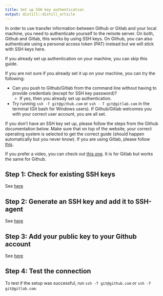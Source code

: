 ```yaml
---
title: Set up SSH key authentication
output: distill::distill_article
---
```


In order to use transfer information between Github or Gitlab and your local machine, you need to authenticate yourself to the remote server.
On both, Github and Gitlab, this works by using SSH keys. On Github, you can also 
authenticate using a personal access token (PAT) instead but we will stick with SSH keys here.

If you already set up authentication on your machine, you can skip this guide.

If you are not sure if you already set it up on your machine, you can try the following:

- Can you push to Github/Gitlab from the command line without having to provide credentials (except for SSH key password)? 
  - If yes, then you already set up authentication.
- Try running `ssh -T git@github.com` or `ssh - T git@gitlab.com` in the terminal (Git bash for Windows users). If Github/Gitlab welcomes you with your correct user account, you are all set.

If you don't have an SSH key set up, please follow the steps from the Github documentation below. Make sure that on top of the website, your correct operating system is selected to get the correct guide (should happen automatically but you never know). If you are using Gitlab, please follow [this](guide).

If you prefer a video, you can check out [this one](https://www.youtube.com/watch?v=mNtQ55quG9M). It is for Gitlab but works the same for Github.

## Step 1: Check for existing SSH keys

See [here](https://docs.github.com/en/authentication/connecting-to-github-with-ssh/checking-for-existing-ssh-keys)

## Step 2: Generate an SSH key and add it to SSH-agent

See [here](https://docs.github.com/en/authentication/connecting-to-github-with-ssh/generating-a-new-ssh-key-and-adding-it-to-the-ssh-agent)

## Step 3: Add your public key to your Github account

See [here](https://docs.github.com/en/authentication/connecting-to-github-with-ssh/adding-a-new-ssh-key-to-your-github-account)

## Step 4: Test the connection

To test if the setup was successful, run `ssh -T git@github.com` or `ssh -T git@gitlab.com`.





